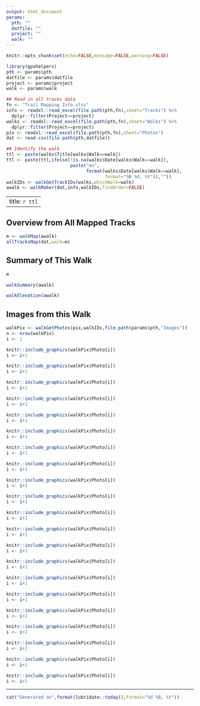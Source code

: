 ```yaml
---
output: html_document
params:
  pth: ""
  datfile: ""
  project: ""
  walk: ""
---
```


```r
knitr::opts_chunk$set(echo=FALSE,message=FALSE,warning=FALSE)

library(gpxhelpers)
pth <- params$pth
datfile <- params$datfile
project <- params$project
walk <- params$walk

## Read in all tracks data
fn <- "Trail Mapping Info.xlsx"
info <- readxl::read_excel(file.path(pth,fn),sheet="Tracks") %>%
  dplyr::filter(Project==project)
walks <- readxl::read_excel(file.path(pth,fn),sheet="Walks") %>%
  dplyr::filter(Project==project)
pix <- readxl::read_excel(file.path(pth,fn),sheet="Photos")
dat <- read.csv(file.path(pth,datfile))

## Identify the walk
ttl <- paste(walks$Title[walks$Walk==walk])
ttl <- paste(ttl,ifelse(!is.na(walks$Date[walks$Walk==walk]),
                        paste("on",
                              format(walks$Date[walks$Walk==walk],
                                     format="%B %d, %Y")),""))
walkIDs <- walkGetTrackIDs(walks,whichWalk=walk)
awalk <- walkMaker(dat,info,walkIDs,findOrder=FALSE)
```

---
title: `r ttl`
---

## Overview from All Mapped Tracks
```r
m <- walkMap(awalk)
allTracksMap(dat,walk=m)
```

## Summary of This Walk
```r
m
```

```r
walkSummary(awalk)
```

```r
walkElevation(awalk)
```

## Images from this Walk
```r
walkPix <- walkGetPhotos(pix,walkIDs,file.path(params$pth,"Images"))
n <- nrow(walkPix)
i <- 1
```

```r
knitr::include_graphics(walkPix$Photo[i])
i <- i+1
```

```r
knitr::include_graphics(walkPix$Photo[i])
i <- i+1
```

```r
knitr::include_graphics(walkPix$Photo[i])
i <- i+1
```

```r
knitr::include_graphics(walkPix$Photo[i])
i <- i+1
```

```r
knitr::include_graphics(walkPix$Photo[i])
i <- i+1
```

```r
knitr::include_graphics(walkPix$Photo[i])
i <- i+1
```

```r
knitr::include_graphics(walkPix$Photo[i])
i <- i+1
```

```r
knitr::include_graphics(walkPix$Photo[i])
i <- i+1
```

```r
knitr::include_graphics(walkPix$Photo[i])
i <- i+1
```

```r
knitr::include_graphics(walkPix$Photo[i])
i <- i+1
```

```r
knitr::include_graphics(walkPix$Photo[i])
i <- i+1
```

```r
knitr::include_graphics(walkPix$Photo[i])
i <- i+1
```

```r
knitr::include_graphics(walkPix$Photo[i])
i <- i+1
```

```r
knitr::include_graphics(walkPix$Photo[i])
i <- i+1
```

```r
knitr::include_graphics(walkPix$Photo[i])
i <- i+1
```

```r
knitr::include_graphics(walkPix$Photo[i])
i <- i+1
```

```r
knitr::include_graphics(walkPix$Photo[i])
i <- i+1
```

```r
knitr::include_graphics(walkPix$Photo[i])
i <- i+1
```

```r
knitr::include_graphics(walkPix$Photo[i])
i <- i+1
```

```r
knitr::include_graphics(walkPix$Photo[i])
i <- i+1
```

```r
knitr::include_graphics(walkPix$Photo[i])
i <- i+1
```

----

```r
cat("Generated on",format(lubridate::today(),format="%d %B, %Y"))
```

